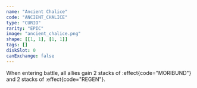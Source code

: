 ```yaml
---
name: "Ancient Chalice"
code: "ANCIENT_CHALICE"
type: "CURIO"
rarity: "EPIC"
image: "ancient_chalice.png"
shape: [[1, 1], [1, 1]]
tags: []
diskSlot: 0
canExchange: false
---
```


When entering battle, all allies gain 2 stacks of :effect{code="MORIBUND"} and 2 stacks of :effect{code="REGEN"}.
